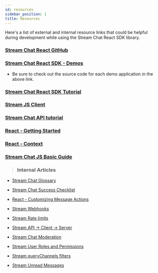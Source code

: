```yaml
---
id: resources
sidebar_position: 1
title: Resources
---
```


Here's a list of external and internal resource links that could be helpful during development while using the Stream Chat React SDK library.

### [Stream Chat React GitHub](https://github.com/GetStream/stream-chat-react)

### [Stream Chat React SDK - Demos](https://getstream.io/chat/demos/messaging/)

- Be sure to check out the source code for each demo application in the above link.

### [Stream Chat React SDK Tutorial](https://getstream.io/chat/react-chat/tutorial/)

### [Stream JS Client](https://getstream.io/chat/docs/javascript/?language=javascript)

### [Stream Chat API tutorial](https://getstream.io/chat/get_started/)

### [React - Getting Started](https://reactjs.org/docs/getting-started.html)

### [React - Context](https://reactjs.org/docs/context.html)

### [Stream Chat JS Basic Guide](https://github.com/GetStream/javascript-beginner-guide)

> ### Internal Articles

 * [Stream Chat Glossary](https://getstream.zendesk.com/hc/en-us/articles/1500007212082-Stream-Chat-Glossary)

 * [Stream Chat Success Checklist](https://getstream.zendesk.com/hc/en-us/articles/1500007673721-Stream-Chat-Success-Checklist)

 * [React - Customizing Message Actions](https://getstream.zendesk.com/hc/en-us/articles/1500008025241--Customizing-Message-Actions-in-React-Chat)

 * [Stream Webhooks](https://getstream.zendesk.com/hc/en-us/articles/1500006478421-How-can-I-use-the-Stream-Webhook-to-send-customers-emails-based-on-Chat-events-)

 * [Stream Rate limits](https://getstream.zendesk.com/hc/en-us/articles/360056792833-Rate-limits-and-HTTP-429-Errors)

 * [Stream API → Client → Server](https://getstream.zendesk.com/hc/en-us/articles/360061669873-How-do-the-Chat-Client-Server-Stream-API-communicate-with-each-other-)

 *  [Stream Chat Moderation](https://getstream.zendesk.com/hc/en-us/articles/1500004322702-What-moderation-tools-are-available-with-Stream-Chat-)

 * [Stream User Roles and Permissions](https://getstream.zendesk.com/hc/en-us/articles/360053064274-User-Roles-and-Permission-Policies-Chat)

 * [Stream queryChannels filters](https://getstream.zendesk.com/hc/en-us/articles/360057461213-Filters-for-queryChannels-Chat)

 * [Stream Unread Messages](https://getstream.zendesk.com/hc/en-us/articles/360042753154-How-do-I-retrieve-unread-messages-Chat)

